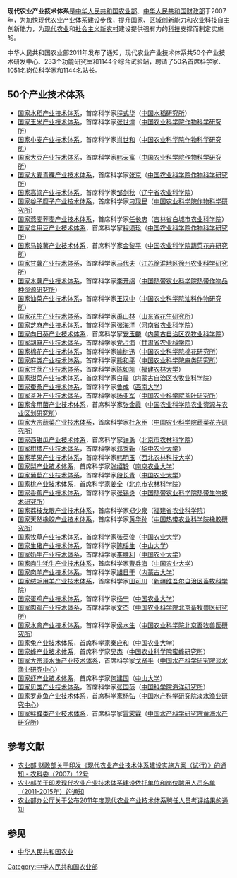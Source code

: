 '''现代农业产业技术体系'''是[[中华人民共和国农业部|中华人民共和国农业部]]、[[中华人民共和国财政部|中华人民共和国财政部]]于2007年，为加快现代农业产业体系建设步伐，提升国家、区域创新能力和农业科技自主创新能力，为[[现代农业|现代农业]]和[[社会主义新农村|社会主义新农村]]建设提供强有力的[[科技|科技]]支撑而制定实施的。

中华人民共和国农业部2011年发布了通知，现代农业产业技术体系共50个产业技术研发中心、233个功能研究室和1144个综合试验站，聘请了50名首席科学家、1051名岗位科学家和1144名站长。

==50个产业技术体系==
*[[国家水稻产业技术体系|国家水稻产业技术体系]]，首席科学家[[程式华|程式华]]（[[中国水稻研究所|中国水稻研究所]]）
*[[国家玉米产业技术体系|国家玉米产业技术体系]]，首席科学家[[张世煌|张世煌]]（[[中国农业科学院作物科学研究所|中国农业科学院作物科学研究所]]）
*[[国家小麦产业技术体系|国家小麦产业技术体系]]，首席科学家[[肖世和|肖世和]]（[[中国农业科学院作物科学研究所|中国农业科学院作物科学研究所]]）
*[[国家大豆产业技术体系|国家大豆产业技术体系]]，首席科学家[[韩天富|韩天富]]（[[中国农业科学院作物科学研究所|中国农业科学院作物科学研究所]]）
*[[国家大麦青稞产业技术体系|国家大麦青稞产业技术体系]]，首席科学家[[张京|张京]]（[[中国农业科学院作物科学研究所|中国农业科学院作物科学研究所]]）
*[[国家高粱产业技术体系|国家高粱产业技术体系]]，首席科学家[[邹剑秋|邹剑秋]]（[[辽宁省农业科学院|辽宁省农业科学院]]）
*[[国家谷子糜子产业技术体系|国家谷子糜子产业技术体系]]，首席科学家[[刁现民|刁现民]]（[[中国农业科学院作物科学研究所|中国农业科学院作物科学研究所]]）
*[[国家燕麦荞麦产业技术体系|国家燕麦荞麦产业技术体系]]，首席科学家[[任长忠|任长忠]]（[[吉林省白城市农业科学院|吉林省白城市农业科学院]]）
*[[国家食用豆产业技术体系|国家食用豆产业技术体系]]，首席科学家[[程须珍|程须珍]]（[[中国农业科学院作物科学研究所|中国农业科学院作物科学研究所]]）
*[[国家马铃薯产业技术体系|国家马铃薯产业技术体系]]，首席科学家[[金黎平|金黎平]]（[[中国农业科学院蔬菜花卉研究所|中国农业科学院蔬菜花卉研究所]]）
*[[国家甘薯产业技术体系|国家甘薯产业技术体系]]，首席科学家[[马代夫|马代夫]]（[[江苏徐淮地区徐州农业科学研究所|江苏徐淮地区徐州农业科学研究所]]）
*[[国家木薯产业技术体系|国家木薯产业技术体系]]，首席科学家[[李开绵|李开绵]]（[[中国热带农业科学院热带作物品种资源研究所|中国热带农业科学院热带作物品种资源研究所]]）
*[[国家油菜产业技术体系|国家油菜产业技术体系]]，首席科学家[[王汉中|王汉中]]（[[中国农业科学院油料作物研究所|中国农业科学院油料作物研究所]]）
*[[国家花生产业技术体系|国家花生产业技术体系]]，首席科学家[[禹山林|禹山林]]（[[山东省花生研究所|山东省花生研究所]]）
*[[国家芝麻产业技术体系|国家芝麻产业技术体系]]，首席科学家[[张海洋|张海洋]]（[[河南省农业科学院|河南省农业科学院]]）
*[[国家向日葵产业技术体系|国家向日葵产业技术体系]]，首席科学家[[安玉麟|安玉麟]]（[[内蒙古自治区农牧业科学院|内蒙古自治区农牧业科学院]]）
*[[国家胡麻产业技术体系|国家胡麻产业技术体系]]，首席科学家[[党占海|党占海]]（[[甘肃省农业科学院|甘肃省农业科学院]]）
*[[国家棉花产业技术体系|国家棉花产业技术体系]]，首席科学家[[喻树迅|喻树迅]]（[[中国农业科学院棉花研究所|中国农业科学院棉花研究所]]）
*[[国家麻类产业技术体系|国家麻类产业技术体系]]，首席科学家[[熊和平|熊和平]]（[[中国农业科学院麻类研究所|中国农业科学院麻类研究所]]）
*[[国家甘蔗产业技术体系|国家甘蔗产业技术体系]]，首席科学家[[陈如凯|陈如凯]]（[[福建农林大学|福建农林大学]]）
*[[国家甜菜产业技术体系|国家甜菜产业技术体系]]，首席科学家[[白晨|白晨]]（[[内蒙古自治区农牧业科学院|内蒙古自治区农牧业科学院]]）
*[[国家蚕桑产业技术体系|国家蚕桑产业技术体系]]，首席科学家[[鲁成|鲁成]]（[[西南大学|西南大学]]）
*[[国家茶叶产业技术体系|国家茶叶产业技术体系]]，首席科学家[[杨亚军|杨亚军]]（[[中国农业科学院茶叶研究所|中国农业科学院茶叶研究所]]）
*[[国家食用菌产业技术体系|国家食用菌产业技术体系]]，首席科学家[[张金霞|张金霞]]（[[中国农业科学院农业资源与农业区划研究所|中国农业科学院农业资源与农业区划研究所]]）
*[[国家大宗蔬菜产业技术体系|国家大宗蔬菜产业技术体系]]，首席科学家[[杜永臣|杜永臣]]（[[中国农业科学院蔬菜花卉研究所|中国农业科学院蔬菜花卉研究所]]）
*[[国家西甜瓜产业技术体系|国家西甜瓜产业技术体系]]，首席科学家[[许勇|许勇]]（[[北京市农林科学院|北京市农林科学院]]）
*[[国家柑橘产业技术体系|国家柑橘产业技术体系]]，首席科学家[[邓秀新|邓秀新]]（[[华中农业大学|华中农业大学]]）
*[[国家苹果产业技术体系|国家苹果产业技术体系]]，首席科学家[[韩明玉|韩明玉]]（[[西北农林科技大学|西北农林科技大学]]）
*[[国家梨产业技术体系|国家梨产业技术体系]]，首席科学家[[张绍铃|张绍铃]]（[[南京农业大学|南京农业大学]]）
*[[国家葡萄产业技术体系|国家葡萄产业技术体系]]，首席科学家[[段长青|段长青]]（[[中国农业大学|中国农业大学]]）
*[[国家桃产业技术体系|国家桃产业技术体系]]，首席科学家[[姜全|姜全]]（[[北京市农林科学院|北京市农林科学院]]）
*[[国家香蕉产业技术体系|国家香蕉产业技术体系]]，首席科学家[[张锡炎|张锡炎]]（[[中国热带农业科学院热带生物技术研究所|中国热带农业科学院热带生物技术研究所]]）
*[[国家荔枝龙眼产业技术体系|国家荔枝龙眼产业技术体系]]，首席科学家[[郑少泉|郑少泉]]（[[福建省农业科学院|福建省农业科学院]]）
*[[国家天然橡胶产业技术体系|国家天然橡胶产业技术体系]]，首席科学家[[黄华孙|黄华孙]]（[[中国热带农业科学院橡胶研究所|中国热带农业科学院橡胶研究所]]）
*[[国家牧草产业技术体系|国家牧草产业技术体系]]，首席科学家[[张英俊|张英俊]]（[[中国农业大学|中国农业大学]]）
*[[国家生猪产业技术体系|国家生猪产业技术体系]]，首席科学家[[陈瑶生|陈瑶生]]（[[中山大学|中山大学]]）
*[[国家奶牛产业技术体系|国家奶牛产业技术体系]]，首席科学家[[李胜利|李胜利]]（[[中国农业大学|中国农业大学]]）
*[[国家肉牛牦牛产业技术体系|国家肉牛牦牛产业技术体系]]，首席科学家[[曹兵海|曹兵海]]（[[中国农业大学|中国农业大学]]）
*[[国家肉羊产业技术体系|国家肉羊产业技术体系]]，首席科学家[[旭日干|旭日干]]（[[内蒙古大学|内蒙古大学]]）
*[[国家绒毛用羊产业技术体系|国家绒毛用羊产业技术体系]]，首席科学家[[田可川|田可川]]（[[新疆维吾尔自治区畜牧科学院|新疆维吾尔自治区畜牧科学院]]）
*[[国家蛋鸡产业技术体系|国家蛋鸡产业技术体系]]，首席科学家[[杨宁|杨宁]]（[[中国农业大学|中国农业大学]]）
*[[国家肉鸡产业技术体系|国家肉鸡产业技术体系]]，首席科学家[[文杰|文杰]]（[[中国农业科学院北京畜牧兽医研究所|中国农业科学院北京畜牧兽医研究所]]）
*[[国家水禽产业技术体系|国家水禽产业技术体系]]，首席科学家[[侯水生|侯水生]]（[[中国农业科学院北京畜牧兽医研究所|中国农业科学院北京畜牧兽医研究所]]）
*[[国家兔产业技术体系|国家兔产业技术体系]]，首席科学家[[秦应和|秦应和]]（[[中国农业大学|中国农业大学]]）
*[[国家蜂产业技术体系|国家蜂产业技术体系]]，首席科学家[[吴杰|吴杰]]（[[中国农业科学院蜜蜂研究所|中国农业科学院蜜蜂研究所]]）
*[[国家大宗淡水鱼产业技术体系|国家大宗淡水鱼产业技术体系]]，首席科学家[[戈贤平|戈贤平]]（[[中国水产科学研究院淡水渔业研究中心|中国水产科学研究院淡水渔业研究中心]]）
*[[国家虾产业技术体系|国家虾产业技术体系]]，首席科学家[[何建国|何建国]]（[[中山大学|中山大学]]）
*[[国家贝类产业技术体系|国家贝类产业技术体系]]，首席科学家[[张国范|张国范]]（[[中国科学院海洋研究所|中国科学院海洋研究所]]）
*[[国家罗非鱼产业技术体系|国家罗非鱼产业技术体系]]，首席科学家[[杨弘|杨弘]]（[[中国水产科学研究院淡水渔业研究中心|中国水产科学研究院淡水渔业研究中心]]）
*[[国家鲆鲽类产业技术体系|国家鲆鲽类产业技术体系]]，首席科学家[[雷霁霖|雷霁霖]]（[[中国水产科学研究院黄海水产研究所|中国水产科学研究院黄海水产研究所]]）

==参考文献==
{{Reflist}}
*[https://web.archive.org/web/20120618193222/http://www.stee.agri.gov.cn/cyjs/t20090629_813267.htm 农业部 财政部关于印发《现代农业产业技术体系建设实施方案（试行）》的通知 - 农科委（2007）12号]
*[https://web.archive.org/web/20120626014749/http://www.stee.agri.gov.cn/cyjs/t20110313_840899.htm 农业部关于印发现代农业产业技术体系建设依托单位和岗位聘用人员名单（2011-2015年）的通知]
*[https://web.archive.org/web/20160304141238/http://www.moa.gov.cn/govpublic/KJJYS/201203/t20120312_2506715.htm 农业部办公厅关于公布2011年度现代农业产业技术体系聘任人员考评结果的通知]

==参见==
*[[中华人民共和国农业|中华人民共和国农业]]

[[Category:中华人民共和国农业部|Category:中华人民共和国农业部]]